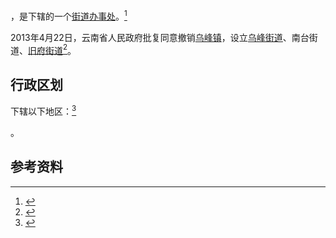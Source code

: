 {{中国乡级行政区|53/06/27/002/000}}

'''{{PAGENAMEBASE}}'''，是{{PRC admin/fullname|53/06/27/002/000|3}}下辖的一个[[街道办事处|街道办事处]]。<ref>{{PRC admin/ref sgc|{{PRC admin/parent|53/06/27/002/000}}}}</ref>

2013年4月22日，云南省人民政府批复同意撤销[[乌峰镇|乌峰镇]]，设立[[乌峰街道|乌峰街道]]、南台街道、[[旧府街道|旧府街道]]<ref>{{Cite web |url=http://www.yn.gov.cn/yn_zwlanmu/qy/wj/yz/201305/t20130513_20794.html |title=云南省人民政府关于同意镇雄县撤销乌峰镇设立乌峰南台旧府3个街道办事处的批复（云政复〔2013〕38号） |access-date=2017-09-08 |archive-url=https://web.archive.org/web/20170909005747/http://www.yn.gov.cn/yn_zwlanmu/qy/wj/yz/201305/t20130513_20794.html |archive-date=2017-09-09 |dead-url=yes }}</ref>。

== 行政区划 ==

{{PAGENAMEBASE}}下辖以下地区：<ref>{{PRC admin/ref sgc|53/06/27/002/000}}</ref>

{{PRC admin/children|53/06/27/002/000}}。

== 参考资料 ==

{{reflist}}

{{行政区划小作品}}
{{PRC admin/navcat|53/06/27/002/000}}